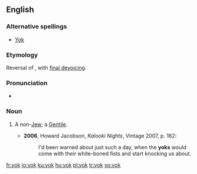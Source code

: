 ==English==

===Alternative spellings===
* [[Yok]]

===Etymology===
Reversal of {{term|goy}}, with [[w:final devoicing|final devoicing]].

===Pronunciation===
* {{IPA|/jɒk/}}

===Noun===
{{en-noun}}

# {{pejorative}} A non-[[Jew]]; a [[Gentile]].
#* '''2006''', Howard Jacobson, ''Kalooki Nights'', Vintage 2007, p. 162:
#*: I'd been warned about just such a day, when the '''yoks''' would come with their white-boned fists and start knocking us about.

[[fr:yok]]
[[io:yok]]
[[ku:yok]]
[[hu:yok]]
[[pl:yok]]
[[tr:yok]]
[[vo:yok]]